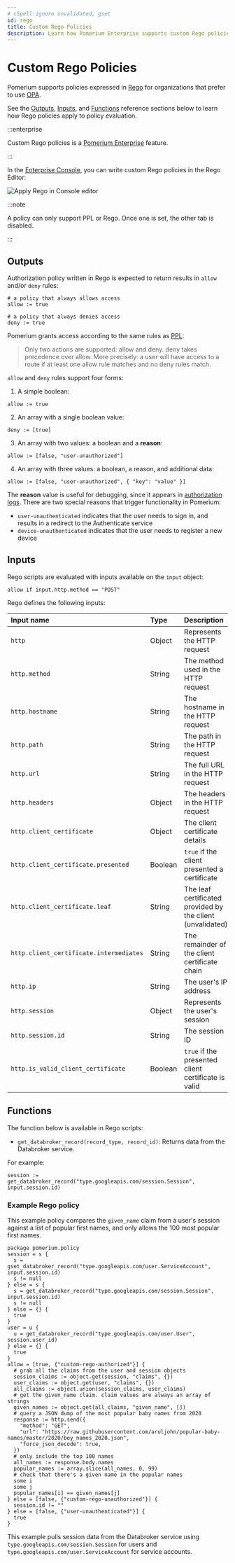 ```yaml
---
# cSpell:ignore unvalidated, gset
id: rego
title: Custom Rego Policies
description: Learn how Pomerium Enterprise supports custom Rego policies.
---
```


# Custom Rego Policies

Pomerium supports policies expressed in [Rego](https://www.openpolicyagent.org/docs/latest/#rego) for organizations that prefer to use [OPA](https://www.openpolicyagent.org/).

See the [Outputs](#outputs), [Inputs](#inputs), and [Functions](#functions) reference sections below to learn how Rego policies apply to policy evaluation.

:::enterprise

Custom Rego policies is a [Pomerium Enterprise](/docs/enterprise) feature.

:::

In the [Enterprise Console](/docs/enterprise#enterprise-console), you can write custom Rego policies in the Rego Editor:

![Apply Rego in Console editor](./img/authorization/ppl-rego-policy.png)

:::note

A policy can only support PPL or Rego. Once one is set, the other tab is disabled.

:::

## Outputs

Authorization policy written in Rego is expected to return results in `allow` and/or `deny` rules:

```rego
# a policy that always allows access
allow := true
```

```rego
# a policy that always denies access
deny := true
```

Pomerium grants access according to the same rules as [PPL](/docs/capabilities/ppl#actions):

> Only two actions are supported: allow and deny. deny takes precedence over allow. More precisely: a user will have access to a route if at least one allow rule matches and no deny rules match.

`allow` and `deny` rules support four forms:

1. A simple boolean:

```rego
allow := true
```

2. An array with a single boolean value:

```rego
deny := [true]
```

3. An array with two values: a boolean and a **reason**:

```rego
allow := [false, "user-unauthorized"]
```

4. An array with three values: a boolean, a reason, and additional data:

```rego
allow := [false, "user-unauthorized", { "key": "value" }]
```

The **reason** value is useful for debugging, since it appears in [authorization logs](/docs/reference/authorize-log-fields#find-authorize-logs). There are two special reasons that trigger functionality in Pomerium:

- `user-unauthenticated` indicates that the user needs to sign in, and results in a redirect to the Authenticate service
- `device-unauthenticated` indicates that the user needs to register a new device

## Inputs

Rego scripts are evaluated with inputs available on the `input` object:

```rego
allow if input.http.method == "POST"
```

Rego defines the following inputs:

| **Input name** | **Type** | **Description** |
| :-- | :-- | :-- |
| `http` | Object | Represents the HTTP request |
| `http.method` | String | The method used in the HTTP request |
| `http.hostname` | String | The hostname in the HTTP request |
| `http.path` | String | The path in the HTTP request |
| `http.url` | String | The full URL in the HTTP request |
| `http.headers` | Object | The headers in the HTTP request |
| `http.client_certificate` | Object | The client certificate details |
| `http.client_certificate.presented` | Boolean | `true` if the client presented a certificate |
| `http.client_certificate.leaf` | String | The leaf certificated provided by the client (unvalidated) |
| `http.client_certificate.intermediates` | String | The remainder of the client certificate chain |
| `http.ip` | String | The user's IP address |
| `http.session` | Object | Represents the user's session |
| `http.session.id` | String | The session ID |
| `http.is_valid_client_certificate` | Boolean | `true` if the presented client certificate is valid |

## Functions

The function below is available in Rego scripts:

- `get_databroker_record(record_type, record_id)`: Returns data from the Databroker service.

For example:

```rego
session := get_databroker_record("type.googleapis.com/session.Session", input.session.id)
```

### Example Rego policy

This example policy compares the `given_name` claim from a user's session against a list of popular first names, and only allows the 100 most popular first names.

```rego
package pomerium.policy
session = s {
  s = gset_databroker_record("type.googleapis.com/user.ServiceAccount", input.session.id)
  s != null
} else = s {
  s = get_databroker_record("type.googleapis.com/session.Session", input.session.id)
  s != null
} else = {} {
  true
}
user = u {
  u = get_databroker_record("type.googleapis.com/user.User", session.user_id)
} else = {} {
  true
}
allow = [true, {"custom-rego-authorized"}] {
  # grab all the claims from the user and session objects
  session_claims := object.get(session, "claims", {})
  user_claims := object.get(user, "claims", {})
  all_claims := object.union(session_claims, user_claims)
  # get the given_name claim. claim values are always an array of strings
  given_names := object.get(all_claims, "given_name", [])
  # query a JSON dump of the most popular baby names from 2020
  response := http.send({
    "method": "GET",
    "url": "https://raw.githubusercontent.com/aruljohn/popular-baby-names/master/2020/boy_names_2020.json",
    "force_json_decode": true,
  })
  # only include the top 100 names
  all_names := response.body.names
  popular_names := array.slice(all_names, 0, 99)
  # check that there's a given name in the popular names
  some i
  some j
  popular_names[i] == given_names[j]
} else = [false, {"custom-rego-unauthorized"}] {
  session.id != ""
} else = [false, {"user-unauthenticated"}] {
  true
}
```

This example pulls session data from the Databroker service using `type.googleapis.com/session.Session` for users and `type.googleapis.com/user.ServiceAccount` for service accounts.
